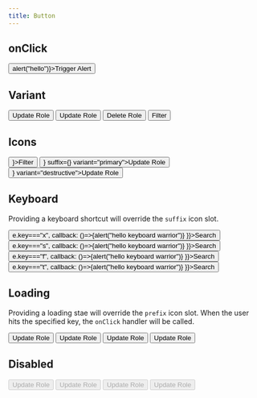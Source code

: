 ```yaml
---
title: Button
---
```



## onClick
<RenderComponentWithSnippet>
  <Row>
    <Button onClick={()=>alert("hello")}>Trigger Alert</Button>
  </Row>
</RenderComponentWithSnippet>





## Variant

<RenderComponentWithSnippet>
  <Row>
    <Button>Update Role</Button>
    <Button variant="primary">Update Role</Button>
    <Button variant="destructive">Delete Role</Button>
    <Button variant="ghost">Filter</Button>
  </Row>
</RenderComponentWithSnippet>




## Icons

<RenderComponentWithSnippet>
  <Row>
    <Button prefix={<Settings2/>}>Filter</Button>
    <Button prefix={<ArrowLeft/>} suffix={<ArrowRight/>} variant="primary">Update Role</Button>
    <Button suffix={<Trash/>} variant="destructive">Update Role</Button>
  </Row>
</RenderComponentWithSnippet>



## Keyboard

Providing a keyboard shortcut will override the `suffix` icon slot.

<RenderComponentWithSnippet>
  <Row>
    <Button variant="default"
      keyboard={{
      display: "X",
      trigger: (e)=>e.key==="x",
        callback: ()=>{alert("hello keyboard warrior")}
        }}>Search</Button>
      <Button variant="primary"
        keyboard={{
        display: "S",
        trigger: (e)=>e.key==="s",
          callback: ()=>{alert("hello keyboard warrior")}
          }}>Search</Button>
        <Button variant="ghost"
          keyboard={{
          display: "F",
          trigger: (e)=>e.key==="f",
            callback: ()=>{alert("hello keyboard warrior")}
            }}>Search</Button>
          <Button variant="destructive"
            keyboard={{
            display: "T",
            trigger: (e)=>e.key==="t",
              callback: ()=>{alert("hello keyboard warrior")}
              }}>Search</Button>
  </Row>
</RenderComponentWithSnippet>



## Loading

Providing a loading stae will override the `prefix` icon slot.
When the user hits the specified key, the `onClick` handler will be called.

<RenderComponentWithSnippet>
  <Row>
    <Button loading >Update Role</Button>
    <Button loading variant="primary">Update Role</Button>
    <Button loading variant="destructive">Update Role</Button>
    <Button loading variant="ghost">Update Role</Button>
  </Row>
</RenderComponentWithSnippet>


## Disabled

<RenderComponentWithSnippet>
  <Row>
    <Button disabled >Update Role</Button>
    <Button disabled variant="primary">Update Role</Button>
    <Button disabled variant="destructive">Update Role</Button>
    <Button disabled variant="ghost">Update Role</Button>
  </Row>
</RenderComponentWithSnippet>
